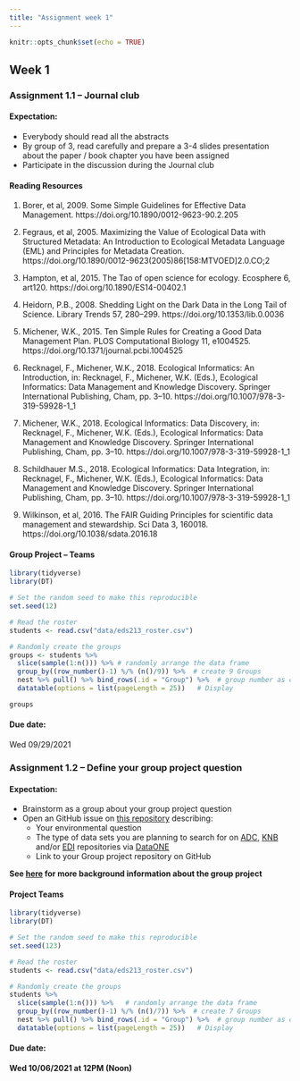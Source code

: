 ```yaml
---
title: "Assignment week 1"
---
```


```r
knitr::opts_chunk$set(echo = TRUE)
```

## Week 1 

### Assignment 1.1 -- Journal club

#### Expectation:

- Everybody should read all the abstracts
- By group of 3, read carefully and prepare a 3-4 slides presentation about the paper / book chapter you have been assigned
- Participate in the discussion during the Journal club


#### Reading Resources

1. Borer, et al, 2009. Some Simple Guidelines for Effective Data Management. https://doi.org/10.1890/0012-9623-90.2.205

2. Fegraus, et al, 2005. Maximizing the Value of Ecological Data with Structured Metadata: An Introduction to Ecological Metadata Language (EML) and Principles for Metadata Creation.  https://doi.org/10.1890/0012-9623(2005)86[158:MTVOED]2.0.CO;2

3. Hampton, et al, 2015. The Tao of open science for ecology. Ecosphere 6, art120. https://doi.org/10.1890/ES14-00402.1

4. Heidorn, P.B., 2008. Shedding Light on the Dark Data in the Long Tail of Science. Library Trends 57, 280–299. https://doi.org/10.1353/lib.0.0036
5. Michener, W.K., 2015. Ten Simple Rules for Creating a Good Data Management Plan. PLOS Computational Biology 11, e1004525. https://doi.org/10.1371/journal.pcbi.1004525

6. Recknagel, F., Michener, W.K., 2018. Ecological Informatics: An Introduction, in: Recknagel, F., Michener, W.K. (Eds.), Ecological Informatics: Data Management and Knowledge Discovery. Springer International Publishing, Cham, pp. 3–10. https://doi.org/10.1007/978-3-319-59928-1_1

7. Michener, W.K., 2018. Ecological Informatics: Data Discovery, in: Recknagel, F., Michener, W.K. (Eds.), Ecological Informatics: Data Management and Knowledge Discovery. Springer International Publishing, Cham, pp. 3–10. https://doi.org/10.1007/978-3-319-59928-1_1

8. Schildhauer M.S., 2018. Ecological Informatics: Data Integration, in: Recknagel, F., Michener, W.K. (Eds.), Ecological Informatics: Data Management and Knowledge Discovery. Springer International Publishing, Cham, pp. 3–10. https://doi.org/10.1007/978-3-319-59928-1_1

9. Wilkinson, et al, 2016. The FAIR Guiding Principles for scientific data management and stewardship. Sci Data 3, 160018. https://doi.org/10.1038/sdata.2016.18

#### Group Project -- Teams

```r
library(tidyverse)
library(DT)

# Set the random seed to make this reproducible
set.seed(12)

# Read the roster 
students <- read.csv("data/eds213_roster.csv")

# Randomly create the groups
groups <- students %>% 
  slice(sample(1:n())) %>% # randomly arrange the data frame
  group_by((row_number()-1) %/% (n()/9)) %>%  # create 9 Groups
  nest %>% pull() %>% bind_rows(.id = "Group") %>%  # group number as column
  datatable(options = list(pageLength = 25))   # Display

groups
```

#### Due date:

Wed 09/29/2021


### Assignment 1.2 -- Define your group project question

#### Expectation:

- Brainstorm as a group about your group project question
- Open an GitHub issue on [this repository](https://github.com/brunj7/EDS-213-group-project) describing:
  - Your environmental question
  - The type of data sets you are planning to search for on [ADC](https://arcticdata.io/catalog/data), [KNB](https://knb.ecoinformatics.org/) and/or [EDI](https://environmentaldatainitiative.org/) repositories via [DataONE](https://www.dataone.org/)
  - Link to your Group project repository on GitHub
  
**See [here](group_project.html) for more background information about the group project**

#### Project Teams

```r
library(tidyverse)
library(DT)

# Set the random seed to make this reproducible
set.seed(123)

# Read the roster 
students <- read.csv("data/eds213_roster.csv")

# Randomly create the groups
students %>% 
  slice(sample(1:n())) %>%   # randomly arrange the data frame
  group_by((row_number()-1) %/% (n()/7)) %>%  # create 7 Groups
  nest %>% pull() %>% bind_rows(.id = "Group") %>%  # group number as column
  datatable(options = list(pageLength = 25))   # Display


```



#### Due date:

**Wed 10/06/2021 at 12PM (Noon)**

<br>

